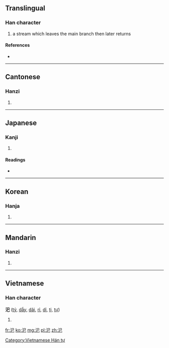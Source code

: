 ==Translingual==

===Han character===
{{Han char|rn=85|rad=水|as=03|sn=6|four=3711<sub>7</sub>|canj=水口山 (ERU)}}

# a stream which leaves the main branch then later returns

====References====
* {{Han ref|kx=0605.170|dkj=17136|dj=0999.090|hdz=31555.010|uh=6C5C|ud=27740|bh=C9FA|bd=51706}}

----

==Cantonese==

===Hanzi===
{{yue-hanzi|jyut=|y=chi5}}

# {{defn|lang=yue|sort=水03}}

----

==Japanese==

===Kanji===
{{ja-kanji|grade=|rs=水03}}

# {{defn|lang=ja|sort=水03}}

====Readings====
* {{ja-readings|on=[[し]] (shi), [[じ]] (ji), [[い]] (i)|kun=[[かわ]] (kawa)}}

----

==Korean==

===Hanja===
{{ko-hanja|hangeul=사|eumhun=|rv=sa|mr=sa|y=sa}}

# {{defn|lang=ko|sort=水03}}

----

==Mandarin==

===Hanzi===
{{cmn-hanzi|pin=[[sì]] ([[si4]])|wg=ssu<sup>4</sup>}}

# {{defn|lang=cmn|sort=水03}}

----

==Vietnamese==

===Han character===
'''汜''' ([[tỷ]], [[dẫy]], [[dãi]], [[rỉ]], [[dỉ]], [[tị]], [[tự]])

# {{defn|lang=vi}}

[[Category:Vietnamese Hán tự]]

[[fr:汜]]
[[ko:汜]]
[[mg:汜]]
[[pl:汜]]
[[zh:汜]]